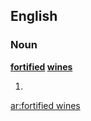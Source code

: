 ==English==

===Noun===
'''[[fortified]] [[wine]]s'''

# {{plural of|[[fortified wine]]}}

[[ar:fortified wines]]